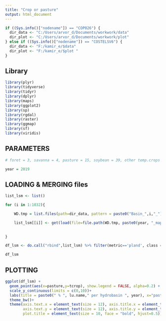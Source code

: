 ---
title: "Crop or pasture"
output: html_document
---

```{r }

if ((Sys.info()["nodename"]) == "COP026") {
  dir_data <- "C:/Users/arvor_d/Documents/workwork/data"
  dir_plot <- "C:/Users/arvor_d/Documents/workwork/plot"
} else if ((Sys.info()["nodename"]) == "COSTELSV6") {
  dir_data <- "F:/kamir_e/$data"
  dir_plot <- "F:/kamir_e/$plot "
}

```

## Library

```{r }

library(plyr)
library(tidyverse)
library(tidyr)
library(dplyr)
library(maps)
library(ggplot2)
library(sp)
library(rgdal)
library(raster)
library(ggmap)
library(sf)
library(viridis)

```

## PARAMETERS

```{r }

# foret = 3, savanna = 4, pasture = 15, soybean = 39, other temp.crops = 41, per.crops = 36

year = 2019


```

## LOADING & MERGING files


```{r }

list_lsm <- list()

for (i in 1:1032){

    WD.tmp = list.files(path=dir_data, pattern = paste0("Basin_",i,"_"), full.names = TRUE)

    list_lsm[[i]] <- get(load(file=file.path(WD.tmp, paste0(year, "_mapbiomas_lsm",i,".RData")))) 
    
 
}

df_lsm <- do.call("rbind",list_lsm) %>% filter(metric=='pland', class == 15|class == 41) %>% dplyr::select(metric, ID, class, value)  %>% spread(class, value) %>% drop_na() %>% dplyr::rename(pasture='15', tcrop='41')

df_lsm
```

## PLOTTING


```{r }


ggplot(df_lsm) + 
  geom_point(aes(x=pasture,y=tcrop), show.legend = FALSE, alpha=0.2) +
  scale_y_continuous(limits = c(0,10))+ 
  labs(title = paste0(" % ", lu.name," per hydrobasin ", year), x="pasture", y="tcrop")+ 
  theme_bw()+
  theme(axis.text.x = element_text(size = 12), axis.title.x = element_text(size = 10, vjust = 1.5, hjust=1),
        axis.text.y = element_text(size = 12), axis.title.y = element_text(size = 10, angle = 0, vjust=1.05),
        plot.title = element_text(size = 10, face = "bold", hjust=0.5))





```


